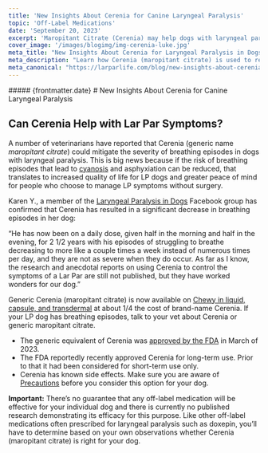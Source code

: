 ```yaml
---
title: 'New Insights About Cerenia for Canine Laryngeal Paralysis'
topic: 'Off-Label Medications'
date: 'September 20, 2023'
excerpt: 'Maropitant Citrate (Cerenia) may help dogs with laryngeal paralysis/GOLPP.'
cover_image: '/images/blogimg/img-cerenia-luke.jpg'
meta_title: "New Insights About Cerenia for Laryngeal Paralysis in Dogs" 
meta_description: "Learn how Cerenia (maropitant citrate) is used to reduce severity of laryngeal paralysis symptoms in dogs." 
meta_canonical: "https://larparlife.com/blog/new-insights-about-cerenia-for-canine-laryngeal-paralysis"
---
```


<div>
##### {frontmatter.date}
# New Insights About Cerenia for Canine Laryngeal Paralysis
</div>

<HeroImage src='/images/blogimg/img-cerenia-luke.jpg'  alt="Cerenia (maropitant citrate)"/>
 
## Can Cerenia Help with Lar Par Symptoms?
A number of veterinarians have reported that Cerenia (generic name _maropitant citrate_) could mitigate the severity of breathing episodes in dogs with laryngeal paralysis. This is big news because if the risk of breathing episodes that lead to <a href="https://www.petmd.com/dog/conditions/cardiovascular/cyanosis-dogs" className="link-dark" target="_blank" rel="noreferrer noopener">cyanosis</a> and asphyxiation can be reduced, that translates to increased quality of life for LP dogs and greater peace of mind for people who choose to manage LP symptoms without surgery.

Karen Y., a member of the <a href="https://www.facebook.com/groups/1737118503207596" className="link-dark" target="_blank" rel="noreferrer noopener">Laryngeal Paralysis in Dogs</a> Facebook group has confirmed that Cerenia has resulted in a significant decrease in breathing episodes in her dog:

&ldquo;He has now been on a daily dose, given half in the morning and half in the evening, for 2 1/2 years with his episodes of struggling to breathe decreasing to more like a couple times a week instead of numerous times per day, and they are not as severe when they do occur. As far as I know, the research and anecdotal reports on using Cerenia to control the symptoms of a Lar Par are still not published, but they have worked wonders for our dog.&rdquo;

Generic Cerenia (maropitant citrate) is now available on <a href="https://www.chewy.com/s?query=maropitant%20citrate&nav-submit-button=" className="link-dark" target="_blank" rel="noreferrer noopener">Chewy in liquid, capsule, and transdermal</a> at about 1/4 the cost of brand-name Cerenia. If your LP dog has breathing episodes, talk to your vet about Cerenia or generic maropitant citrate.

- The generic equivalent of Cerenia was <a href="https://www.fda.gov/animal-veterinary/cvm-updates/fda-approves-first-generic-maropitant-citrate-tablets-use-dogs-prevent-vomiting" className="link-dark" target="_blank" rel="noreferrer noopener">approved by the FDA</a> in March of 2023.
- The FDA reportedly recently approved Cerenia for long-term use. Prior to that it had been considered for short-term use only.
- Cerenia has known side effects. Make sure you are aware of <a href="https://www.drugs.com/pro/cerenia.html#s-42232-9" className="link-dark" target="_blank" rel="noreferrer noopener">Precautions</a> before you consider this option for your dog.

**Important:** There’s no guarantee that any off-label medication will be effective for your individual dog and there is currently no published research demonstrating its efficacy for this purpose. Like other off-label medications often prescribed for laryngeal paralysis such as doxepin, you’ll have to determine based on your own observations whether Cerenia (maropitant citrate) is right for your dog.

<Disclaimer />
